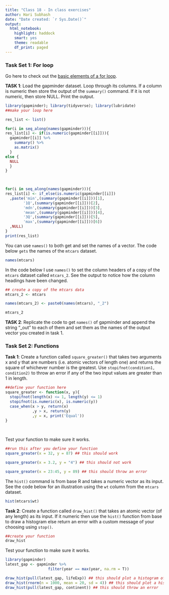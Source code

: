 ```yaml
---
title: "Class 18 - In class exercises"
author: Hari Subhash
date: "Date created: `r Sys.Date()`"
output:
  html_notebook:
    highlight: haddock
    smart: yes
    theme: readable
    df_print: paged
---
```


### Task Set 1: For loop

Go here to check out the [basic elements of a for loop](https://puzhu.github.io/R4D/Classes/Class%2017/class17_slides.html#/a-common-recipe). 

**TASK 1**: Load the gapminder dataset. Loop through its columns. If a column is numeric then store the output of the `summary()` command. If it is not numeric, then store NULL. Print the output.

```r
library(gapminder); library(tidyverse); library(lubridate)
##make your loop here

res_list <- list()

for(i in seq_along(names(gapminder))){
res_list[i] <- if(is.numeric(gapminder[[i]])){
  gapminder[[i]] %>%
    summary() %>%
    as.matrix()
  }
else {
  NULL
  } 
}

 

for(i in seq_along(names(gapminder))){
res_list[i] <- if_else(is.numeric(gapminder[[i]])
  ,paste('min',(summary(gapminder[[i]]))[1],
        '1Q',(summary(gapminder[[i]]))[2],
        'mdn',(summary(gapminder[[i]]))[3],
        'mean',(summary(gapminder[[i]]))[4],
        '3Q',(summary(gapminder[[i]]))[5],
        'max',(summary(gapminder[[i]]))[6])
  ,NULL)
}
print(res_list)


```


You can use `names()` to both get and set the names of a vector. The code below `gets` the names of the `mtcars` dataset.

```r
names(mtcars)
```

In the code below I use `names()` to set the column headers of a copy of the `mtcars` dataset called `mtcars_2`. See the output to notice how the column headings have been changed.
```r
## create a copy of the mtcars data
mtcars_2 <- mtcars

names(mtcars_2) <- paste0(names(mtcars), "_2")

mtcars_2
```

**TASK 2**: Replicate the code to get `names()` of gapminder and append the string "_out" to each of them and set them as the names of the output vector you created in task 1.

### Task Set 2: Functions

**Task 1**: Create a function called `square_greater()` that takes two arguments x and y that are numbers (i.e. atomic vectors of length one) and returns the square of whichever number is the greatest. Use `stopifnot(condition1, condition2)` to throw an error if any of the two input values are greater than 1 in length. 
```r
##define your function here
square_greater <- function(x, y){
  stopifnot(length(x) <= 1, length(y) <= 1)
  stopifnot(is.numeric(x), is.numeric(y))
  case_when(x > y, return(x)
            ,y > x, return(y)
            ,y = x, print('Equal'))
}
  
 
```


Test your function to make sure it works.
```r
##run this after you define your function
square_greater(x = 32, y = 87) ## this should work

square_greater(x = 3.2, y = "4") ## this should not work

square_greater(x = 23:45, y = 89) ## this should throw an error
```

The `hist()` command is from base R and takes a numeric vector as its input. See the code below for an illustration using the `wt` column from the `mtcars` dataset.
```r
hist(mtcars$wt)
```

**Task 2**: Create a function called `draw_hist()` that takes an atomic vector (of any length) as its input. If it numeric then use the `hist()` function from base to draw a histogram else return an error with a custom message of your choosing using `stop()`. 

```r
##create your function
draw_hist
```


Test your function to make sure it works.
```r
library(gapminder)
latest_gap <- gapminder %>% 
                   filter(year == max(year, na.rm = T))

draw_hist(pull(latest_gap, lifeExp)) ## this should plot a histogram of life expectancy
draw_hist(rnorm(n = 1000, mean = 20, sd = 4)) ## this should plot a histogram of a numeric vector with mean 20 and std dev of 4
draw_hist(pull(latest_gap, continent)) ## this should throw an error
```





